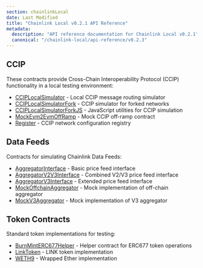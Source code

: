 ```yaml
---
section: chainlinkLocal
date: Last Modified
title: "Chainlink Local v0.2.1 API Reference"
metadata:
  description: "API reference documentation for Chainlink Local v0.2.1"
  canonical: "/chainlink-local/api-reference/v0.2.3"
---
```



## CCIP

These contracts provide Cross-Chain Interoperability Protocol (CCIP) functionality in a local testing environment:

- [CCIPLocalSimulator](./ccip-local-simulator) - Local CCIP message routing simulator
- [CCIPLocalSimulatorFork](./ccip-local-simulator-fork) - CCIP simulator for forked networks
- [CCIPLocalSimulatorForkJS](./ccip-local-simulator-fork-js) - JavaScript utilities for CCIP simulation
- [MockEvm2EvmOffRamp](./mock-evm2evm-offramp) - Mock CCIP off-ramp contract
- [Register](./register) - CCIP network configuration registry

## Data Feeds

Contracts for simulating Chainlink Data Feeds:

- [AggregatorInterface](./aggregator-interface) - Basic price feed interface
- [AggregatorV2V3Interface](./aggregator-v2v3-interface) - Combined V2/V3 price feed interface
- [AggregatorV3Interface](./aggregator-v3-interface) - Extended price feed interface
- [MockOffchainAggregator](./mock-offchain-aggregator) - Mock implementation of off-chain aggregator
- [MockV3Aggregator](./mock-v3-aggregator) - Mock implementation of V3 aggregator

## Token Contracts

Standard token implementations for testing:

- [BurnMintERC677Helper](./burn-mint-erc677-helper) - Helper contract for ERC677 token operations
- [LinkToken](./link-token) - LINK token implementation
- [WETH9](./weth9) - Wrapped Ether implementation
